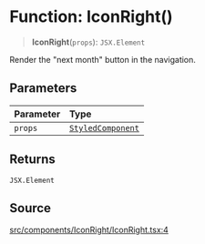 # Function: IconRight()

> **IconRight**(`props`): `JSX.Element`

Render the "next month" button in the navigation.

## Parameters

| Parameter | Type |
| :------ | :------ |
| `props` | [`StyledComponent`](/api/latest/type-aliases/StyledComponent.mdx) |

## Returns

`JSX.Element`

## Source

[src/components/IconRight/IconRight.tsx:4](https://github.com/gpbl/react-day-picker/blob/6515ed496/src/components/IconRight/IconRight.tsx#L4)
